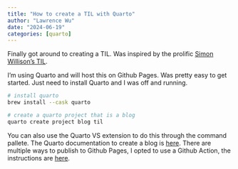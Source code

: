 ```yaml
---
title: "How to create a TIL with Quarto"
author: "Lawrence Wu"
date: "2024-06-19"
categories: [quarto]
---
```


Finally got around to creating a TIL. Was inspired by the prolific [Simon Willison's TIL](https://til.simonwillison.net/).

I'm using Quarto and will host this on Github Pages. Was pretty easy to get started. Just need to install Quarto and I was off and running.

```bash
# install quarto
brew install --cask quarto

# create a quarto project that is a blog
quarto create project blog til
```

You can also use the Quarto VS extension to do this through the command pallete. The Quarto documentation to create a blog is [here](https://quarto.org/docs/websites/website-blog.html). There are multiple ways to publish to Github Pages, I opted to use a Github Action, the instructions are [here](https://quarto.org/docs/publishing/github-pages.html#github-action).